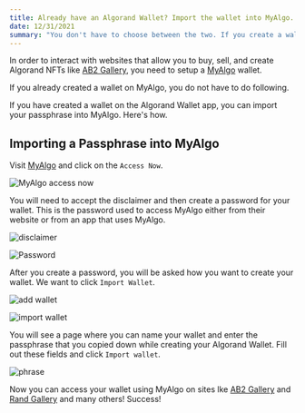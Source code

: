 ```yaml
---
title: Already have an Algorand Wallet? Import the wallet into MyAlgo.
date: 12/31/2021
summary: "You don't have to choose between the two. If you create a wallet via the Algorand Wallet app, you can import the wallet into MyAlgo, vice versa."
---
```


In order to interact with websites that allow you to buy, sell, and create Algorand NFTs like [AB2 Gallery](https://ab2.gallery), you need to setup a [MyAlgo](https://myalgo.com/) wallet.


<span className="!text-red-400 !font-bold">If you already created a wallet on MyAlgo, you do not have to do following.</span>

If you have created a wallet on the Algorand Wallet app, you can import your passphrase into MyAlgo. Here's how.

## Importing a Passphrase into MyAlgo

Visit [MyAlgo](https://wallet.myalgo.com/home) and click on the `Access Now`. 

![MyAlgo access now](/uploads/import-wallet-into-myalgo/access-now.png)

You will need to accept the disclaimer and then create a password for your wallet. This is the password used to access MyAlgo either from their website or from an app that uses MyAlgo.

![disclaimer](/uploads/import-wallet-into-myalgo/disclaimer.png)

![Password](/uploads/import-wallet-into-myalgo/password.png)

After you create a password, you will be asked how you want to create your wallet. We want to click `Import Wallet`.

![add wallet](/uploads/import-wallet-into-myalgo/add-wallet.png)

![import wallet](/uploads/import-wallet-into-myalgo/import-wallet.png)

You will see a page where you can name your wallet and enter the passphrase that you copied down while creating your Algorand Wallet. Fill out these fields and click `Import wallet`.

![phrase](/uploads/import-wallet-into-myalgo/phrase.png)

Now you can access your wallet using MyAlgo on sites lke [AB2 Gallery](https://ab2.gallery) and [Rand Gallery](https://randgallery.com) and many others! Success!